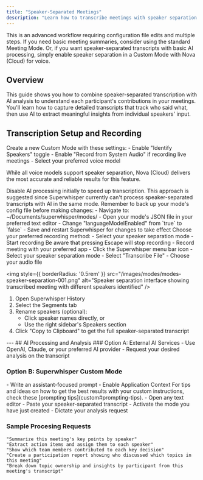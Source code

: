 ```yaml
---
title: "Speaker-Separated Meetings"
description: "Learn how to transcribe meetings with speaker separation and process them with AI for enhanced insights. This method combines Superwhisper's speaker identification capabilities with powerful AI processing."
---
```


<Note>
This is an advanced workflow requiring configuration file edits and multiple steps. If you need basic meeting summaries, consider using the standard Meeting Mode.  Or, if you want speaker-separated transcripts with basic AI processing, simply enable speaker separation in a Custom Mode with Nova (Cloud) for voice.
</Note>

## Overview
This guide shows you how to combine speaker-separated transcription with AI analysis to understand each participant's contributions in your meetings. You'll learn how to capture detailed transcripts that track who said what, then use AI to extract meaningful insights from individual speakers' input.

## Transcription Setup and Recording
<Steps>
<Step title="Create a Speaker Separation Mode">
Create a new Custom Mode with these settings:
- Enable "Identify Speakers" toggle
- Enable "Record from System Audio" if recording live meetings
- Select your preferred voice model

<Tip>While all voice models support speaker separation, Nova (Cloud) delivers the most accurate and reliable results for this feature.</Tip>
</Step>

<Step title="Disable AI Processing">
Disable AI processing initially to speed up transcription. This approach is suggested since Superwhisper currently can't process speaker-separated transcripts with AI in the same mode. Remember to back up your mode's config file before making changes:
- Navigate to: ~/Documents/superwhisper/modes/
- Open your mode's JSON file in your preferred text editor
- Change "languageModelEnabled" from `true` to `false`
- Save and restart Superwhisper for changes to take effect
</Step>

<Step title="Capture & Transcribe Your Meeting">
Choose your preferred recording method:

<AccordionGroup>
<Accordion title="Live Recording">
- Select your speaker separation mode
- Start recording
<Note>Be aware that pressing Escape will stop recording</Note>
</Accordion>

<Accordion title="Process Existing Audio">
- Record meeting with your preferred app
- Click the Superwhisper menu bar icon
- Select your speaker separation mode
- Select "Transcribe File"
- Choose your audio file
</Accordion>
</AccordionGroup>
</Step>

<Step title="Access Your Transcript">

<img
style={{ borderRadius: '0.5rem' }}
src="/images/modes/modes-speaker-separation-001.png"
alt="Speaker separation interface showing transcribed meeting with different speakers identified"
/>

1. Open Superwhisper History
2. Select the Segments tab
3. Rename speakers (optional):
   - Click speaker names directly, or
   - Use the right sidebar's Speakers section
4. Click "Copy to Clipboard" to get the full speaker-separated transcript
</Step>
</Steps>
---
## AI Processing and Analysis
### Option A: External AI Services
- Use OpenAI, Claude, or your preferred AI provider
- Request your desired analysis on the transcript

### Option B: Superwhisper Custom Mode
<Steps>
<Step title="Create a new Custom Mode">
- Write an assistant-focused prompt
- Enable Application Context
<Tip>For tips and ideas on how to get the best results with your custom instructions, check these [prompting tips](custom#prompting-tips).</Tip>
</Step>

<Step title="Process Your Transcript">
   - Open any text editor
   - Paste your speaker-separated transcript
   - Activate the mode you have just created
   - Dictate your analysis request
</Step>
</Steps>

### Sample Procesing Requests
```
"Summarize this meeting's key points by speaker"
"Extract action items and assign them to each speaker"
"Show which team members contributed to each key decision"
"Create a participation report showing who discussed which topics in this meeting"
"Break down topic ownership and insights by participant from this meeting's transcript"
```